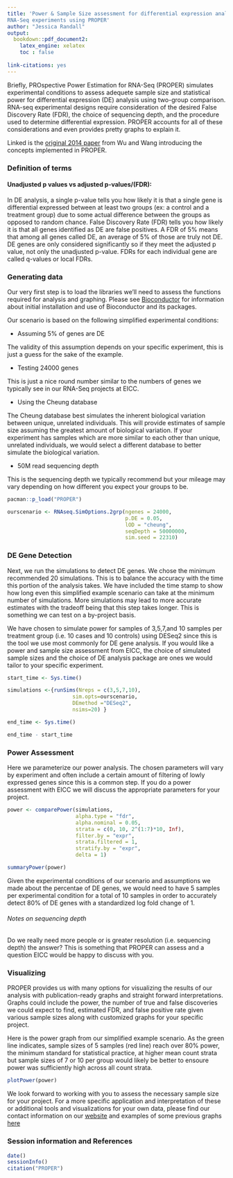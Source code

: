 ---
title: 'Power & Sample Size assessment for differential expression analysis of 
RNA-Seq experiments using PROPER'
author: "Jessica Randall"
output:
  bookdown::pdf_document2:
    latex_engine: xelatex
    toc : false
    
link-citations: yes
---

Briefly, PROspective Power Estimation for RNA-Seq (PROPER) simulates 
experimental conditions to assess adequete sample size and statistical power 
for differential expression (DE) analysis using two-group comparison. RNA-seq 
experimental designs require consideration of the desired False Discovery Rate 
(FDR), the choice of sequencing depth, and the procedure used to determine 
differential expression. PROPER accounts for all of these considerations and 
even provides pretty graphs to explain it.

Linked is the [original 2014 paper](doi:10.1093/bioinformatics/btu640) from Wu 
and Wang introducing the concepts implemented in PROPER. 

### Definition of terms {-}

#### Unadjusted p values vs adjusted p-values/(FDR): {-} 

In DE analysis, a single p-value tells you how likely it is that a single gene 
is differential expressed between at least two groups (ex: a control and a 
treatment group) due to some actual difference between the groups as opposed to 
random chance. False Discovery Rate (FDR) tells you how likely it is that all 
genes identified as DE are false positives. A FDR of 5% means that among all 
genes called DE, an average of 5% of those are truly not DE. DE genes are only 
considered significantly so if they meet the adjusted p value, not only the 
unadjusted p-value. FDRs for each individual gene are called q-values or local 
FDRs. 

### Generating data {-}

Our very first step is to load the libraries we'll need to assess the functions 
required for analysis and graphing. Please see 
[Bioconductor](http://bioconductor.org/) for information about initial 
installation and use of Bioconductor and its packages.

Our scenario is based on the following simplified experimental conditions:

* Assuming 5% of genes are DE

The validity of this assumption depends on your specific experiment, this is 
just a guess for the sake of the example.

* Testing 24000 genes

This is just a nice round number similar to the numbers of genes we typically 
see in our RNA-Seq projects at EICC.

* Using the Cheung database

The Cheung database best simulates the inherent biological variation between 
unique, unrelated individuals. This will provide estimates of sample size 
assuming the greatest amount of biological variation. If your experiment has 
samples which are more similar to each other than unique, unrelated 
individuals, we would select a different database to better simulate the 
biological variation.

* 50M read sequencing depth

This is the sequencing depth we typically recommend but your mileage may vary 
depending on how different you expect your groups to be. 

```{r gendata, message = FALSE, echo = FALSE}

pacman::p_load("PROPER")

ourscenario <- RNAseq.SimOptions.2grp(ngenes = 24000, 
                                      p.DE = 0.05, 
                                      lOD = "cheung",
                                      seqDepth = 50000000, 
                                      sim.seed = 22310)

```

### DE Gene Detection {-}

Next, we run the simulations to detect DE genes. We chose the minimum 
recommended 20 simulations. This is to balance the accuracy with the time this 
portion of the analysis takes. We have included the time stamp to show how long 
even this simplified example scenario can take at the minimum number of 
simulations. More simulations may lead to more accurate estimates with the 
tradeoff being that this step takes longer. This is something we can test on a 
by-project basis.

We have chosen to simulate power for samples of 3,5,7,and 10 samples per 
treatment group (i.e. 10 cases and 10 controls) using DESeq2 since this is the 
tool we use most commonly for DE gene analysis. If you would like a power and 
sample size assessment from EICC, the choice of simulated sample sizes and the 
choice of DE analysis package are ones we would tailor to your specific 
experiment.

```{r, simulation, echo=TRUE, message = FALSE}

start_time <- Sys.time()

simulations <-{runSims(Nreps = c(3,5,7,10), 
                     sim.opts=ourscenario,
                     DEmethod ="DESeq2", 
                     nsims=20) }

end_time <- Sys.time()

end_time - start_time

```

### Power Assessment {-}

Here we parameterize our power analysis. The chosen parameters will vary by 
experiment and often include a certain amount of filtering of lowly expressed 
genes since this is a common step. If you do a power assessment with EICC we 
will discuss the appropriate parameters for your project.

```{r assessment, message = FALSE}

power <- comparePower(simulations, 
                      alpha.type = "fdr", 
                      alpha.nominal = 0.05,
                      strata = c(0, 10, 2^(1:7)*10, Inf),
                      filter.by = "expr",
                      strata.filtered = 1, 
                      stratify.by = "expr",
                      delta = 1)

summaryPower(power)
```

Given the experimental conditions of our scenario and assumptions we made about 
the percentae of DE genes, we would need to have 5 samples per experimental 
condition for a total of 10 samples in order to accurately detect 80% of DE 
genes with a standardized log fold change of 1. 

###### Notes on sequencing depth
Do we really need more people or is greater resolution (i.e. sequencing depth) 
the answer? This is something that PROPER can assess and a question EICC would 
be happy to discuss with you.

### Visualizing {-}

PROPER provides us with many options for visualizing the results of our 
analysis with publication-ready graphs and straight forward interpretations. 
Graphs could include the power, the number of true and false discoveries we 
could expect to find, estimated FDR, and false positive rate given various 
sample sizes along with customized graphs for your specific project.

Here is the power graph from our simplified example scenario. As the green line 
indicates, sample sizes of 5 samples (red line) reach over 80% power, the 
minimum standard for statistical practice, at higher mean count strata but 
sample sizes of 7 or 10 per group would likely be better to ensoure power was 
sufficiently high across all count strata.

```{r visualize, echo=FALSE, fig.height=6, fig.width=6, message=FALSE}

plotPower(power)

```

We look forward to working with you to assess the necessary sample size for 
your project. For a more specific application and interpretation of these or 
additional tools and visualizations for your own data, please find our contact 
information on our [website](https://www.cores.emory.edu/eicc/about/index.html) 
and examples of some previous graphs 
[here](https://github.com/EmoryIntegratedComputationalCore/Methods/blob/master/D
ataVisualizationMenu.pdf)

### Session information and References {-}

```{r sessioninfo, message = FALSE, echo = FALSE}
date()
sessionInfo()
citation("PROPER")
```
<!---- done ---->
